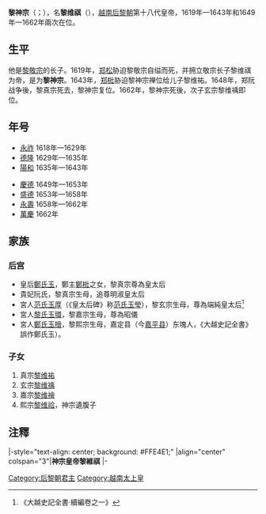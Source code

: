 {{越南君主
| 名稱=黎神宗
| 圖像=
| 說明=
| 國號=[[大越|大越]]
| 朝代=[[後黎朝|後黎朝]]
| 在位=1619年—1643年<br>1649年—1662年
| 前任=[[黎敬宗|黎敬宗]]
| 繼任=[[黎真宗|黎真宗]]<br>[[黎玄宗|黎玄宗]]
| 年號=[[永祚_(越南)|永祚]] 1619年—1629年<br>[[德隆|德隆]] 1629年—1635年<br>[[陽和|陽和]] 1635年—1643年<br>[[慶德|慶德]] 1649年—1653年<br>[[盛德_(黎神宗)|盛德]] 1653年—1658年<br>[[永寿_(越南)|永壽]] 1658年—1662年<br>[[萬慶|萬慶]] 1662年 
| 姓名=黎维祺
| 字=
| 尊號=
| 其他稱銜= 
| 別名=
| 出生=1607年
| 出生地=
| 逝世={{death year and age|1662|1607}}
| 逝世地=
| 廟號=神宗
| 諡號=渊皇帝
| 陵墓=群玉陵
| 父=[[黎敬宗|黎敬宗]]黎維新
| 母=端慈皇太后[[鄭氏玉楨|鄭氏玉楨]]
| 后=
|}}
'''黎神宗'''（{{vie|v=Lê Thần Tông|hn=黎神宗}}；{{bd|1607年||1662年|11月2日（萬慶元年九月二十二）<ref>《歷朝憲章類誌》卷二十一·禮儀誌·太廟殿奉事各位</ref>|CatIdx=L黎}}），名'''黎维祺'''（{{vie|v=Lê Duy Kỳ|hn=黎維祺}}），[[越南|越南]][[後黎朝|后黎朝]]第十八代皇帝，1619年—1643年和1649年—1662年兩次在位。

==生平==
他是[[黎敬宗|黎敬宗]]的长子。1619年，[[郑松|郑松]]胁迫黎敬宗自缢而死，并拥立敬宗长子黎维祺为帝，是为'''黎神宗'''。1643年，[[郑梉|郑梉]]胁迫黎神宗禅位给儿子黎维祐。1648年，郑阮战争後，黎真宗死去，黎神宗复位。1662年，黎神宗死後，次子玄宗黎维䄔即位。

==年号==
*[[永祚_(越南)|永祚]] 1618年—1629年
*[[德隆|德隆]] 1629年—1635年
*[[陽和|陽和]] 1635年—1643年

*[[慶德|慶德]] 1649年—1653年
*[[盛德_(黎神宗)|盛德]] 1653年—1658年
*[[永寿_(越南)|永壽]] 1658年—1662年
*[[萬慶|萬慶]] 1662年

==家族==
===后宫===
*皇后[[鄭氏玉⿰木竹|鄭氏玉]]{{缺字||38}}，鄭主[[鄭梉|鄭梉]]之女，黎真宗尊為皇太后
*貴妃阮氏，黎真宗生母，追尊明淑皇太后
*宮人[[范氏玉厚|范氏玉厚]]（《皇太后碑》称[[范氏玉瑩|范氏玉瑩]]），黎玄宗生母，尊為端純皇太后<ref>《大越史記全書·續編卷之一》</ref>
*宮人[[黎氏玉環|黎氏玉環]]，黎嘉宗生母，尊為昭儀
*宮人[[鄭氏玉搢|鄭氏玉搢]]，黎熙宗生母，嘉定县（今[[嘉平县|嘉平县]]）东塊人，《大越史記全書》誤作鄭氏玉{{缺字||38}}）。

===子女===
#真宗[[黎真宗|黎维祐]]
#玄宗[[黎玄宗|黎维䄔]]
#嘉宗[[黎嘉宗|黎维禬]]
#熙宗[[黎熙宗|黎维祫]]，神宗遺腹子

==注釋==
{{reflist}}

{{start box}}
|-style="text-align: center; background: #FFE4E1;"
|align="center" colspan="3"|'''神宗皇帝黎維祺'''
|-
{{s-before|[[黎敬宗|黎敬宗]]}}
{{s-title|[[越南君主列表|後黎朝皇帝]]|1619年—1643年}}
{{s-after|[[黎真宗|黎真宗]]}}
{{s-before|[[黎真宗|黎真宗]]}}
{{s-title|[[越南君主列表|後黎朝皇帝]]|1649年—1662年}}
{{s-after|[[黎玄宗|黎玄宗]]}}
{{end box}}

{{後黎朝君主}}

[[Category:后黎朝君主|Category:后黎朝君主]]
[[Category:越南太上皇|Category:越南太上皇]]
